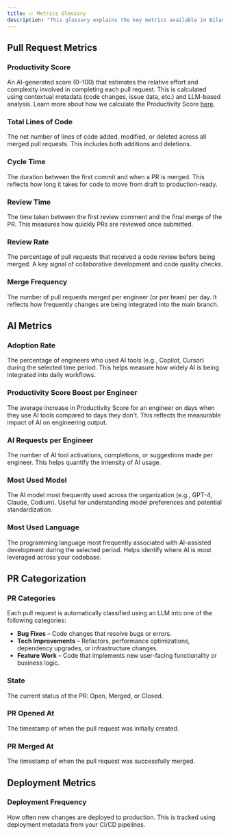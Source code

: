 ```yaml
---
title: 📈 Metrics Glossary
description: "This glossary explains the key metrics available in Bilanc's analytics platform to help you better understand your engineering team's performance."
---
```



## Pull Request Metrics

### Productivity Score
An AI-generated score (0–100) that estimates the relative effort and complexity involved in completing each pull request. This is calculated using contextual metadata (code changes, issue data, etc.) and LLM-based analysis. Learn more about how we calculate the Productivity Score [here](https://www.bilanc.co/blog/how-do-we-measure-engineering-productivity).

### Total Lines of Code
The net number of lines of code added, modified, or deleted across all merged pull requests. This includes both additions and deletions.

### Cycle Time
The duration between the first commit and when a PR is merged. This reflects how long it takes for code to move from draft to production-ready.

### Review Time
The time taken between the first review comment and the final merge of the PR. This measures how quickly PRs are reviewed once submitted.

### Review Rate
The percentage of pull requests that received a code review before being merged. A key signal of collaborative development and code quality checks.

### Merge Frequency
The number of pull requests merged per engineer (or per team) per day. It reflects how frequently changes are being integrated into the main branch.

## AI Metrics

### Adoption Rate
The percentage of engineers who used AI tools (e.g., Copilot, Cursor) during the selected time period. This helps measure how widely AI is being integrated into daily workflows.

### Productivity Score Boost per Engineer
The average increase in Productivity Score for an engineer on days when they use AI tools compared to days they don't. This reflects the measurable impact of AI on engineering output.

### AI Requests per Engineer
The number of AI tool activations, completions, or suggestions made per engineer. This helps quantify the intensity of AI usage.

### Most Used Model
The AI model most frequently used across the organization (e.g., GPT-4, Claude, Codium). Useful for understanding model preferences and potential standardization.

### Most Used Language
The programming language most frequently associated with AI-assisted development during the selected period. Helps identify where AI is most leveraged across your codebase.

## PR Categorization

### PR Categories
Each pull request is automatically classified using an LLM into one of the following categories:

- **Bug Fixes** – Code changes that resolve bugs or errors.
- **Tech Improvements** – Refactors, performance optimizations, dependency upgrades, or infrastructure changes.
- **Feature Work** – Code that implements new user-facing functionality or business logic.

### State
The current status of the PR: Open, Merged, or Closed.

### PR Opened At
The timestamp of when the pull request was initially created.

### PR Merged At
The timestamp of when the pull request was successfully merged.

## Deployment Metrics

### Deployment Frequency
How often new changes are deployed to production. This is tracked using deployment metadata from your CI/CD pipelines.
